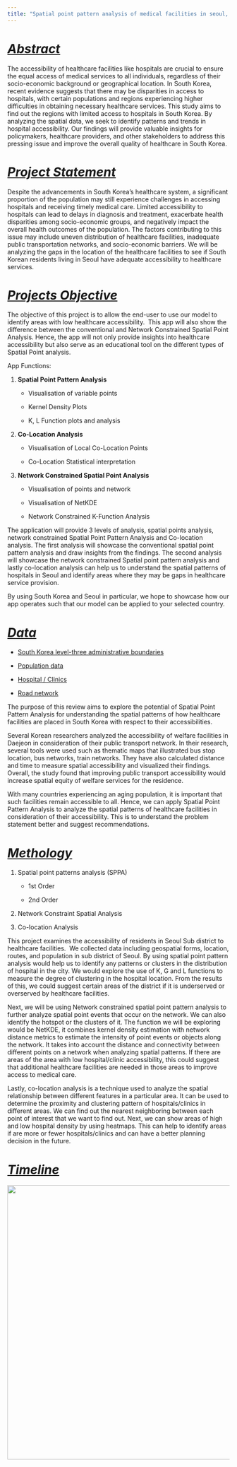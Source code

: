 ```yaml
---
title: "Spatial point pattern analysis of medical facilities in seoul, South korea"
---
```


# [*Abstract*]{.underline}

The accessibility of healthcare facilities like hospitals are crucial to ensure the equal access of medical services to all individuals, regardless of their socio-economic background or geographical location. In South Korea, recent evidence suggests that there may be disparities in access to hospitals, with certain populations and regions experiencing higher difficulties in obtaining necessary healthcare services. This study aims to find out the regions with limited access to hospitals in South Korea. By analyzing the spatial data, we seek to identify patterns and trends in hospital accessibility. Our findings will provide valuable insights for policymakers, healthcare providers, and other stakeholders to address this pressing issue and improve the overall quality of healthcare in South Korea. 

# [*Project Statement*]{.underline}

Despite the advancements in South Korea's healthcare system, a significant proportion of the population may still experience challenges in accessing hospitals and receiving timely medical care. Limited accessibility to hospitals can lead to delays in diagnosis and treatment, exacerbate health disparities among socio-economic groups, and negatively impact the overall health outcomes of the population. The factors contributing to this issue may include uneven distribution of healthcare facilities, inadequate public transportation networks, and socio-economic barriers. We will be analyzing the gaps in the location of the healthcare facilities to see if South Korean residents living in Seoul have adequate accessibility to healthcare services.  

# [*Projects Objective*]{.underline}

The objective of this project is to allow the end-user to use our model to identify areas with low healthcare accessibility.  This app will also show the difference between the conventional and Network Constrained Spatial Point Analysis. Hence, the app will not only provide insights into healthcare accessibility but also serve as an educational tool on the different types of Spatial Point analysis. 

App Functions: 

1.  **Spatial Point Pattern Analysis**
    -   Visualisation of variable points 

    -   Kernel Density Plots 

    -   K, L Function plots and analysis 

<!-- -->

2.  **Co-Location Analysis**

    -   Visualisation of Local Co-Location Points 

    -   Co-Location Statistical interpretation 

<!-- -->

3.  **Network Constrained Spatial Point Analysis**

    -   Visualisation of points and network 

    -   Visualisation of NetKDE 

    -   Network Constrained K-Function Analysis 

The application will provide 3 levels of analysis, spatial points analysis, network constrained Spatial Point Pattern Analysis and Co-location analysis. The first analysis will showcase the conventional spatial point pattern analysis and draw insights from the findings. The second analysis will showcase the network constrained Spatial point pattern analysis and lastly co-location analysis can help us to understand the spatial patterns of hospitals in Seoul and identify areas where they may be gaps in healthcare service provision. 

By using South Korea and Seoul in particular, we hope to showcase how our app operates such that our model can be applied to your selected country.  

# [*Data*]{.underline}

-   [South Korea level-three administrative boundaries](https://data.humdata.org/dataset/kontur-boundaries-korea-republic-of)  

-   [Population data](https://kosis.kr/statHtml/statHtml.do?orgId=101&tblId=DT_1IN1502&conn_path=I2&language=en)  

-   [Hospital / Clinics](http://download.geofabrik.de/asia/south-korea.html)  

-   [Road network](http://download.geofabrik.de/asia/south-korea.html) 

The purpose of this review aims to explore the potential of Spatial Point Pattern Analysis for understanding the spatial patterns of how healthcare facilities are placed in South Korea with respect to their accessibilities.  

Several Korean researchers analyzed the accessibility of welfare facilities in Daejeon in consideration of their public transport network. In their research, several tools were used such as thematic maps that illustrated bus stop location, bus networks, train networks. They have also calculated distance and time to measure spatial accessibility and visualized their findings. Overall, the study found that improving public transport accessibility would increase spatial equity of welfare services for the residence. 

With many countries experiencing an aging population, it is important that such facilities remain accessible to all. Hence, we can apply Spatial Point Pattern Analysis to analyze the spatial patterns of healthcare facilities in consideration of their accessibility. This is to understand the problem statement better and suggest recommendations. 

# [*Methology*]{.underline}

1.  Spatial point patterns analysis (SPPA) 

    -   1st Order 

    -   2nd Order 

<!-- -->

2.  Network Constraint Spatial Analysis 

<!-- -->

3.  Co-location Analysis 

This project examines the accessibility of residents in Seoul Sub district to healthcare facilities.  We collected data including geospatial forms, location, routes, and population in sub district of Seoul. By using spatial point pattern analysis would help us to identify any patterns or clusters in the distribution of hospital in the city. We would explore the use of K, G and L functions to measure the degree of clustering in the hospital location. From the results of this, we could suggest certain areas of the district if it is underserved or overserved by healthcare facilities. 

Next, we will be using Network constrained spatial point pattern analysis to further analyze spatial point events that occur on the network. We can also identify the hotspot or the clusters of it. The function we will be exploring would be NetKDE, it combines kernel density estimation with network distance metrics to estimate the intensity of point events or objects along the network. It takes into account the distance and connectivity between different points on a network when analyzing spatial patterns. If there are areas of the area with low hospital/clinic accessibility, this could suggest that additional healthcare facilities are needed in those areas to improve access to medical care. 

Lastly, co-location analysis is a technique used to analyze the spatial relationship between different features in a particular area. It can be used to determine the proximity and clustering pattern of hospitals/clinics in different areas. We can find out the nearest neighboring between each point of interest that we want to find out. Next, we can show areas of high and low hospital density by using heatmaps. This can help to identify areas if are more or fewer hospitals/clinics and can have a better planning decision in the future.  

# [*Timeline*]{.underline}

![](images/Timeline.png){width="621"}
